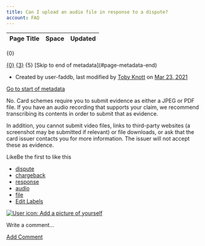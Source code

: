 ```yaml
---
title: Can I upload an audio file in response to a dispute?
account: FAQ 
---
```


<table class="aui"> <thead> <tr class="header"> <th class="search-result-title">Page Title</th> <th class="search-result-space">Space</th> <th class="search-result-date">Updated</th> </tr> </thead> </table> <p class="search-result-count">{0}</p> <tr class="search-result"> <td class="search-result-title"><a href="{1}" class="content-type-{2}"><span>{0}</span></a></td> <td class="search-result-space"><a class="space" href="/display/{4}/" title="{3}">{3}</a></td> <td class="search-result-date"><span class="date" title="{6}">{5}</span></td> </tr> [Skip to end of metadata](#page-metadata-end)

*   Created by user-faddb, last modified by [Toby Knott](    /display/~toby.knott
    ) on [Mar 23, 2021](/pages/diffpagesbyversion.action?pageId=720970&selectedPageVersions=4&selectedPageVersions=5 "Show changes")

[Go to start of metadata](#page-metadata-start)

No. Card schemes require you to submit evidence as either a JPEG or PDF file. If you have an audio recording that supports your claim, we recommend transcribing its contents in order to submit that as evidence.

In addition, you cannot submit video files, links to third-party websites (a screenshot may be submitted if relevant) or file downloads, or ask that the card issuer contacts you for more information. The issuer will not accept these as evidence.

LikeBe the first to like this

*   [dispute](/label/FAQ/dispute)
*   [chargeback](/label/FAQ/chargeback)
*   [response](/label/FAQ/response)
*   [audio](/label/FAQ/audio)
*   [file](/label/FAQ/file)
*   [Edit Labels](# "Edit Labels (Type 'l')")

[![User icon: Add a picture of yourself](/s/en_GB/7901/abf7b35644d5a5d1d7e4b0969a83e8eb2b569fb5/_/images/icons/profilepics/add_profile_pic.svg)](/users/profile/editmyprofilepicture.action)

Write a comment…

[Add Comment](/pages/viewpage.action?pageId=720970&showComments=true&showCommentArea=true#addcomment)

